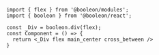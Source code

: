 
<Hero>

```tsx
import { flex } from '@booleon/modules';
import { booleon } from '@booleon/react';

const _Div = booleon.div(flex);
const Component = () => {
  return <_Div flex main_center cross_between />
}
```

</Hero>
